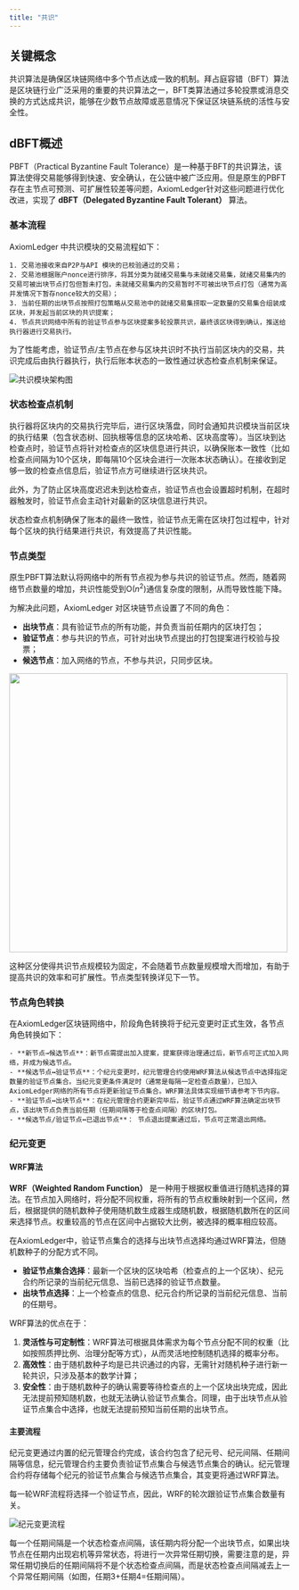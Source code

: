```yaml
---
title: "共识"
---
```


## 关键概念

共识算法是确保区块链网络中多个节点达成一致的机制。拜占庭容错（BFT）算法是区块链行业广泛采用的重要的共识算法之一，BFT类算法通过多轮投票或消息交换的方式达成共识，能够在少数节点故障或恶意情况下保证区块链系统的活性与安全性。

## dBFT概述

PBFT（Practical Byzantine Fault Tolerance）是一种基于BFT的共识算法，该算法使得交易能够得到快速、安全确认，在公链中被广泛应用。但是原生的PBFT存在主节点可预测、可扩展性较差等问题，AxiomLedger针对这些问题进行优化改进，实现了 **dBFT（Delegated Byzantine Fault Tolerant）** 算法。

### 基本流程

AxiomLedger 中共识模块的交易流程如下：

    1. 交易池接收来自P2P与API 模块的已校验通过的交易；
    2. 交易池根据账户nonce进行排序，将其分类为就绪交易集与未就绪交易集，就绪交易集内的交易可被出块节点打包但暂未打包，未就绪交易集内的交易暂时不可被出块节点打包（通常为高并发情况下暂存nonce较大的交易）；
    3. 当前任期的出块节点按照打包策略从交易池中的就绪交易集捞取一定数量的交易集合组装成区块，并发起当前区块的共识提案；
    4. 节点共识网络中所有的验证节点参与区块提案多轮投票共识，最终该区块得到确认，推送给执行器进行交易执行。

<Warning color="yellow">
    为了性能考虑，验证节点/主节点在参与区块共识时不执行当前区块内的交易，共识完成后由执行器执行，执行后账本状态的一致性通过状态检查点机制来保证。
</Warning>

![共识模块架构图](/zh/images/system-design/consensus-architecture2.png)

### 状态检查点机制

执行器将区块内的交易执行完毕后，进行区块落盘，同时会通知共识模块当前区块的执行结果（包含状态树、回执根等信息的区块哈希、区块高度等）。当区块到达检查点时，验证节点将针对检查点的区块信息进行共识，以确保账本一致性（比如检查点间隔为10个区块，即每隔10个区块会进行一次账本状态确认）。在接收到足够一致的检查点信息后，验证节点方可继续进行区块共识。

此外，为了防止区块高度迟迟未到达检查点，验证节点也会设置超时机制，在超时器触发时，验证节点会主动针对最新的区块信息进行共识。

状态检查点机制确保了账本的最终一致性，验证节点无需在区块打包过程中，针对每个区块的执行结果进行共识，有效提高了共识性能。

### 节点类型

原生PBFT算法默认将网络中的所有节点视为参与共识的验证节点。然而，随着网络节点数量的增加，共识性能受到O($n^2$)通信复杂度的限制，从而导致性能下降。

为解决此问题，AxiomLedger 对区块链节点设置了不同的角色：

- **出块节点**：具有验证节点的所有功能，并负责当前任期内的区块打包；
- **验证节点**：参与共识的节点，可针对出块节点提出的打包提案进行校验与投票；
- **候选节点**：加入网络的节点，不参与共识，只同步区块。


<img src="/zh/images/system-design/node-state-machine.png" width="500" />

这种区分使得共识节点规模较为固定，不会随着节点数量规模增大而增加，有助于提高共识的效率和可扩展性。节点类型转换详见下一节。

### 节点角色转换

在AxiomLedger区块链网络中，阶段角色转换将于纪元变更时正式生效，各节点角色转换如下：

    - **新节点→候选节点**：新节点需提出加入提案，提案获得治理通过后，新节点可正式加入网络，并成为候选节点。
    - **候选节点↔验证节点**：个纪元变更时，纪元管理合约使用WRF算法从候选节点中选择指定数量的验证节点集合。当纪元变更条件满足时（通常是每隔一定检查点数量），已加入AxiomLedger网络的所有节点将更新验证节点集合。WRF算法具体实现细节请参考下节内容。
    - **验证节点↔出块节点**：在纪元管理合约更新完毕后，验证节点通过WRF算法确定出块节点，该出块节点负责当前任期（任期间隔等于检查点间隔）的区块打包。
    - **候选节点/验证节点↔已退出节点**： 节点退出提案通过后，节点可正常退出网络。

### 纪元变更

#### WRF算法

 **WRF（Weighted Random Function）** 是一种用于根据权重值进行随机选择的算法。在节点加入网络时，将分配不同权重，将所有的节点权重映射到一个区间，然后，根据提供的随机数种子使用随机数生成器生成随机数，根据随机数所在的区间来选择节点。权重较高的节点在区间中占据较大比例，被选择的概率相应较高。

在AxiomLedger中，验证节点集合的选择与出块节点选择均通过WRF算法，但随机数种子的分配方式不同。

- **验证节点集合选择**：最新一个区块的区块哈希（检查点的上一个区块）、纪元合约所记录的当前纪元信息、当前已选择的验证节点数量。
- **出块节点选择**：上一个检查点的信息、纪元合约所记录的当前纪元信息、当前的任期号。

WRF算法的优点在于：

1. **灵活性与可定制性**：WRF算法可根据具体需求为每个节点分配不同的权重（比如按照质押比例、治理分配等方式），从而灵活地控制随机选择的概率分布。
2. **高效性**：由于随机数种子均是已共识通过的内容，无需针对随机种子进行新一轮共识，只涉及基本的数学计算；
3. **安全性**：由于随机数种子的确认需要等待检查点的上一个区块出块完成，因此无法提前预知随机数，也就无法确认验证节点集合。同理，由于出块节点从验证节点集合中选择，也就无法提前预知当前任期的出块节点。

#### 主要流程

纪元变更通过内置的纪元管理合约完成，该合约包含了纪元号、纪元间隔、任期间隔等信息，纪元管理合约主要负责验证节点集合与候选节点集合的确认。纪元管理合约将存储每个纪元的验证节点集合与候选节点集合，其变更将通过WRF算法。

<Warning>
    每一轮WRF流程将选择一个验证节点，因此，WRF的轮次跟验证节点集合数量有关。
</Warning>

![纪元变更流程](/zh/images/system-design/epoch-change.png)

每一个任期间隔是一个状态检查点间隔，该任期内将分配一个出块节点，如果出块节点在任期内出现宕机等异常状态，将进行一次异常任期切换，需要注意的是，异常任期切换后的任期间隔将不是个状态检查点间隔，而是状态检查点间隔减去上一个异常任期间隔（如图，任期3+任期4=任期间隔）。